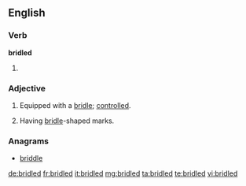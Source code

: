 ==English==

===Verb===
'''bridled'''

# {{past of|bridle}}

===Adjective===
{{en-adj}}

# Equipped with a [[bridle]]; [[controlled]].
# {{chiefly|_|ornithology}} Having [[bridle]]-shaped marks.

===Anagrams===
* [[briddle#English|briddle]]

[[de:bridled]]
[[fr:bridled]]
[[it:bridled]]
[[mg:bridled]]
[[ta:bridled]]
[[te:bridled]]
[[vi:bridled]]